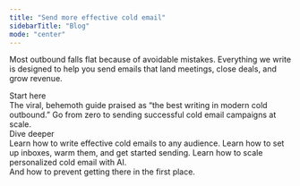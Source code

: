 ```yaml
---
title: "Send more effective cold email"
sidebarTitle: "Blog"
mode: "center"
---
```



Most outbound falls flat because of avoidable mistakes. Everything we write is designed to help you send emails that land meetings, close deals, and grow revenue.

<Newsletter />

<div className="flex flex-col md:flex-row gap-2 pt-4">
  <div className="flex-1">
    <div className="text-center font-geist text-[14px] font-semibold leading-[14px] tracking-[-0.14px] text-[#085ED6]">Start here</div>
    <Card title="The Cold Email Handbook" img="/images/handbook.jpg" href="/handbook" arrow="true">
      The viral, behemoth guide praised as “the best writing in modern cold outbound.” Go from zero to sending successful cold email campaigns at scale. 
    </Card>
  </div>
  <div className="flex-1">
    <Columns cols={1}>
      <div className="text-center font-geist text-[14px] font-semibold leading-[14px] tracking-[-0.14px] text-[#085ED6]">Dive deeper</div>
      <Card title="Writing" href="/great-cold-emails-snapchat" arrow="true">
        Learn how to write effective cold emails to any audience.
      </Card>
      <Card title="Infrastructure" href="/handbook/the-infrastructure" arrow="true">
        Learn how to set up inboxes, warm them, and get started sending.
      </Card>
      <Card title="Scaling" href="/handbook/personalizing-at-scale" arrow="true">
        Learn how to scale personalized cold email with AI.
      </Card>
    </Columns>
  </div>
</div>

<Card title="How to Get Out of Spam — The Guide" img="/images/out-of-spam.png" href="/how-to-get-out-of-spam">
  And how to prevent getting there in the first place.
</Card>
